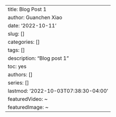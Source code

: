 ---
title: Blog Post 1
author: Guanchen Xiao
date: '2022-10-11'
slug: []
categories: []
tags: []
description: "Blog post 1"
toc: yes
authors: []
series: []
lastmod: '2022-10-03T07:38:30-04:00'
featuredVideo: ~
featuredImage: ~
---